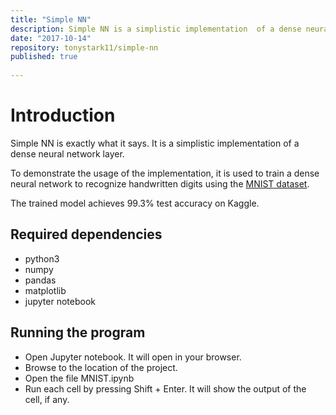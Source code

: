 ```yaml
---
title: "Simple NN"
description: Simple NN is a simplistic implementation  of a dense neural network layer using numpy.
date: "2017-10-14"
repository: tonystark11/simple-nn
published: true
  
---
```


# Introduction

Simple NN is exactly what it says. It is a simplistic implementation of a dense neural network layer.

To demonstrate the usage of the implementation, it is used to train a dense neural network to recognize handwritten digits using the [MNIST dataset](http://yann.lecun.com/exdb/mnist).

The trained model achieves 99.3% test accuracy on Kaggle.

## Required dependencies
- python3
- numpy
- pandas
- matplotlib
- jupyter notebook

## Running the program

- Open Jupyter notebook. It will open in your browser.
- Browse to the location of the project.
- Open the file MNIST.ipynb
- Run each cell by pressing Shift + Enter. It will show the output of the cell, if any.

